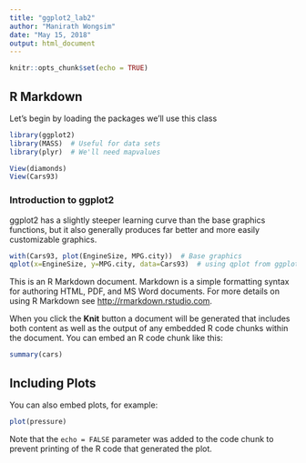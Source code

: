```yaml
---
title: "ggplot2_lab2"
author: "Manirath Wongsim"
date: "May 15, 2018"
output: html_document
---
```


```r
knitr::opts_chunk$set(echo = TRUE)
```

## R Markdown
Let's begin by loading the packages we'll use this class
```r
library(ggplot2)
library(MASS)  # Useful for data sets
library(plyr)  # We'll need mapvalues
```

```r
View(diamonds)
View(Cars93)
```


### Introduction to ggplot2

ggplot2 has a slightly steeper learning curve than the base graphics functions, but it also generally produces far better and more easily customizable graphics.  



```r
with(Cars93, plot(EngineSize, MPG.city))  # Base graphics 
qplot(x=EngineSize, y=MPG.city, data=Cars93)  # using qplot from ggplot2
```

This is an R Markdown document. Markdown is a simple formatting syntax for authoring HTML, PDF, and MS Word documents. For more details on using R Markdown see <http://rmarkdown.rstudio.com>.

When you click the **Knit** button a document will be generated that includes both content as well as the output of any embedded R code chunks within the document. You can embed an R code chunk like this:

```r
summary(cars)
```

## Including Plots

You can also embed plots, for example:

```r
plot(pressure)
```

Note that the `echo = FALSE` parameter was added to the code chunk to prevent printing of the R code that generated the plot.

